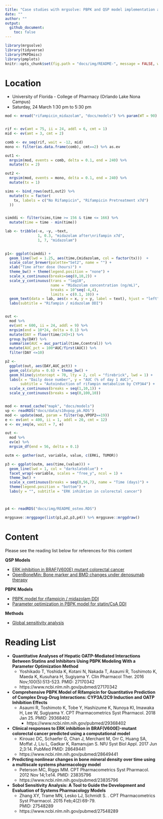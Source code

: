 ```yaml
--- 
title: "Case studies with mrgsolve: PBPK and QSP model implementation and utilization in R"
date: ""
author: ""
output:
  github_document:
    toc: false
---
```


```r
library(mrgsolve)
library(tidyverse)
library(PKPDmisc)
library(pmplots)
knitr::opts_chunk$set(fig.path = "docs/img/README-", message = FALSE, warning = FALSE)
```

# Location

- University of Florida - College of Pharmacy (Orlando Lake Nona Campus) 
- Saturday, 24 March 1:30 pm to 5:30 pm



```r

mod <- mread("rifampicin_midazolam", "docs/models") %>% param(WT = 90)


rif <- ev(amt = 75, ii = 24, addl = 6, cmt = 1)
mid <- ev(amt = 3, cmt = 2)

comb <- ev_seq(rif, wait = -12, mid)
mono <- filter(as.data.frame(comb), cmt==2) %>% as.ev

out1 <- 
  mrgsim(mod, events = comb, delta = 0.1, end = 240) %>%
  mutate(tx = 2)

out2 <- 
  mrgsim(mod, events = mono, delta = 0.1, end = 240) %>% 
  mutate(tx = 1)

sims <- bind_rows(out1,out2) %>% 
  mutate(tx = factor(
    tx, labels = c("No Rifampicin", "Rifampicin Pretreatment x7d")
  ))


simddi <- filter(sims,time >= 156 & time <= 166) %>%
  mutate(time = time - min(time))

lab <- tribble(~x, ~y, ~text,
               1, 0.3, "midazolam after\nrifampin x7d", 
               1, 7, "midazolam")
               

p1<- ggplot(simddi) + 
  geom_line(lwd = 1.25, aes(time,Cmidazolam, col = factor(tx)))  + 
  scale_color_brewer(palette="Set2", name = "") +
  xlab("Time after dose (hours)") + 
  theme_bw() + theme(legend.position = "none") +
  scale_x_continuous(breaks=seq(0,10,2)) +
  scale_y_continuous(trans = "log10", 
                     name = "Midazolam concentration (ng/mL)",
                     breaks = 10^seq(-4,4), 
                     limits = c(0.1, 10)) + 
  geom_text(data = lab, aes(x = x, y = y, label = text), hjust = "left", size = 3.5 ) +
  labs(subtitle = "Rifampin / midazolam DDI")


out <- 
  mod %>%
  ev(amt = 600, ii = 24, addl = 9) %>%
  mrgsim(end = 10*24, delta = 0.1) %>%
  mutate(DAY = floor(time/24)+1) %>%
  group_by(DAY) %>%
  summarise(AUC = auc_partial(time,Ccentral)) %>%
  mutate(AUC_pct = 100*AUC/first(AUC)) %>%
  filter(DAY <=10)

p2 <- 
  ggplot(out, aes(DAY,AUC_pct)) + 
  geom_col(alpha = 0.6) + theme_bw() + 
  geom_hline(yintercept = 70, lty = 2, col = "firebrick", lwd = 1) + 
  labs(x = "Daily dose number", y = "AUC (% of day 1 AUC)",
       subtitle = "Autoinduction of rifampin metabolism by CYP3A4") + 
  scale_x_continuous(breaks = seq(1,10,1)) + 
  scale_y_continuous(breaks = seq(0,100,10)) 


mod <- mread_cache("mapk", "docs/models")
vp <- readRDS("docs/data/s10vpop_pk.RDS")
mod <- update(mod, param = filter(vp,VPOP2==19))
e <- ev(amt = 400, ii = 1, addl = 20, cmt = 12)
e <- ev_seq(e, wait = 7, e)

out <-
  mod %>%
  ev(e) %>%
  mrgsim_df(end = 56, delta = 0.1) 

outm <- gather(out, variable, value, c(ERKi, TUMOR))

p3 <- ggplot(outm, aes(time,(value))) + 
  geom_line(lwd = 1, col = "darkslateblue") + 
  facet_wrap(~variable, scales = "free_y", ncol = 1) + 
  theme_bw() + 
  scale_x_continuous(breaks = seq(0,56,7), name = "Time (days)") + 
  theme(legend.position = "bottom") + 
  labs(y = "", subtitle = "ERK inhibtion in colorectal cancer")



p4 <- readRDS("docs/img/README_osteo.RDS")

mrggsave::mrggpage(list(p1,p2,p3,p4)) %>% mrggsave::mrggdraw()
```


# Content

Please see the reading list below for references for this content

__QSP Models__

- [ERK inhibition in BRAF(V600E) mutant colorectal cancer](docs/mapk_inhibitors_in_colorectal_cancer.md)
- [OpenBoneMin: Bone marker and BMD changes under denosumab therapy](docs/OpenBoneMin.md)

__PBPK Models__

- [PBPK model for rifampicin / midazolam DDI](docs/rifampin_midazolam_ddi.md)
- [Parameter optimization in PBPK model for statin/CsA DDI](docs/oatp_ddi_optimization.md)

__Methods__

- [Global sensitivity analysis](docs/global_sensitivity_analysis.md)

# Reading List

- __Quantitative Analyses of Hepatic OATP-Mediated Interactions Between 
  Statins and Inhibitors Using PBPK Modeling With a Parameter Optimization 
  Method__
    - Yoshikado T, Yoshida K, Kotani N, Nakada T, Asaumi R, Toshimoto K, Maeda K,
      Kusuhara H, Sugiyama Y. Clin Pharmacol Ther. 2016 Nov;100(5):513-523. 
      PMID: 27170342
    - https://www.ncbi.nlm.nih.gov/pubmed/27170342

- __Comprehensive PBPK Model of Rifampicin for Quantitative Prediction of
Complex Drug-Drug Interactions: CYP3A/2C9 Induction and OATP Inhibition Effects__
    - Asaumi R, Toshimoto K, Tobe Y, Hashizume K, Nunoya KI, Imawaka H, Lee W,
      Sugiyama Y.  CPT Pharmacometrics Syst Pharmacol. 2018 Jan 25. 
      PMID: 29368402
      - https://www.ncbi.nlm.nih.gov/pubmed/29368402

- __Clinical responses to ERK inhibition in BRAF(V600E)-mutant
colorectal cancer predicted using a computational model__
    - Kirouac DC, Schaefer G, Chan J, Merchant M, Orr C, Huang SA, Moffat J, Liu L, 
      Gadkar K, Ramanujan S.  NPJ Syst Biol Appl. 2017 Jun 2;3:14. 
      PubMed PMID: 28649441
    - https://www.ncbi.nlm.nih.gov/pubmed/28649441

- __Predicting nonlinear changes in bone mineral density
over time using a multiscale systems pharmacology model__
    -  Peterson MC, Riggs MM. CPT Pharmacometrics Syst
       Pharmacol. 2012 Nov 14;1:e14. 
       PMID: 23835796
    - https://www.ncbi.nlm.nih.gov/pubmed/23835796

- __Sobol Sensitivity Analysis: A Tool to Guide the Development and Evaluation 
of Systems Pharmacology Models__
    - Zhang XY, Trame MN, Lesko LJ, Schmidt S. . CPT
      Pharmacometrics Syst Pharmacol. 2015 Feb;4(2):69-79.  
      PMID: 27548289
    - https://www.ncbi.nlm.nih.gov/pubmed/27548289
    
    